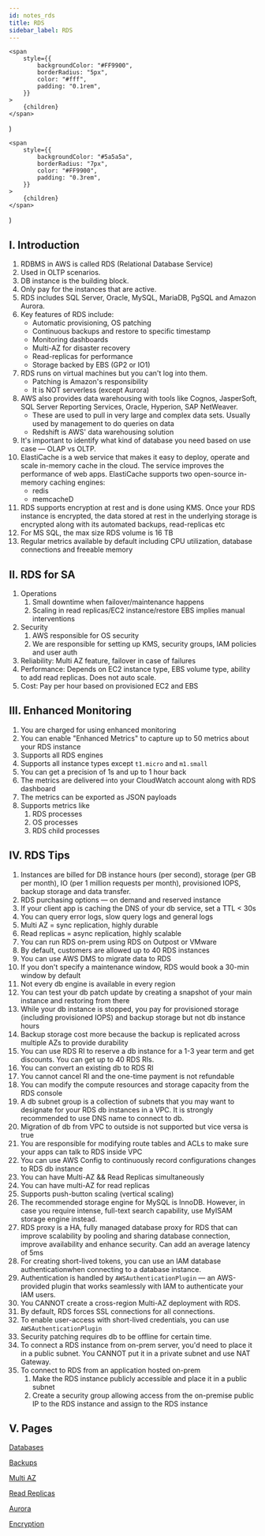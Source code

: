 ```yaml
---
id: notes_rds
title: RDS
sidebar_label: RDS
---
```



	<span
		style={{
			backgroundColor: "#FF9900",
			borderRadius: "5px",
			color: "#fff",
			padding: "0.1rem",
		}}
	>
		{children}
	</span>
)

	<span
		style={{
			backgroundColor: "#5a5a5a",
			borderRadius: "7px",
			color: "#FF9900",
			padding: "0.3rem",
		}}
	>
		{children}
	</span>
)


## I. Introduction

1. RDBMS in AWS is called RDS (Relational Database Service)
2. Used in OLTP scenarios.
3. DB instance is the building block.
4. Only pay for the instances that are active.
5. RDS includes SQL Server, Oracle, MySQL, MariaDB, PgSQL and Amazon Aurora.
6. Key features of RDS include:
    - Automatic provisioning, OS patching
    - Continuous backups and restore to specific timestamp
    - Monitoring dashboards
    - Multi-AZ for disaster recovery
    - Read-replicas for performance
    - Storage backed by EBS (GP2 or IO1)
7. RDS runs on virtual machines but you can't log into them.
    - Patching is Amazon's responsibility
    - It is NOT serverless (except Aurora)
8. AWS also provides data warehousing with tools like Cognos, JasperSoft, SQL Server Reporting Services, Oracle, Hyperion, SAP NetWeaver. 
    - These are used to pull in very large and complex data sets. Usually used by management to do queries on data
    - Redshift is AWS' data warehousing solution
9. It's important to identify what kind of database you need based on use case — OLAP vs OLTP.  
10. ElastiCache is a web service that makes it easy to deploy, operate and scale in-memory cache in the cloud. The service improves the performance of web apps. ElastiCache supports two open-source in-memory caching engines:
    - redis
    - memcacheD
11. RDS supports encryption at rest and is done using KMS. Once your RDS instance is encrypted, the data stored at rest in the underlying storage is encrypted along with its automated backups, read-replicas etc
12. For MS SQL, the max size RDS volume is 16 TB
13. Regular metrics available by default including CPU utilization, database connections and freeable memory

## II. RDS for SA

1. Operations
    1. Small downtime when failover/maintenance happens
    2. Scaling in read replicas/EC2 instance/restore EBS implies manual interventions
2. Security
    1. AWS responsible for OS security
    2. We are responsible for setting up KMS, security groups, IAM policies and user auth
3. Reliability: Multi AZ feature, failover in case of failures
4. Performance: Depends on EC2 instance type, EBS volume type, ability to add read replicas. Does not auto scale.
5. Cost: Pay per hour based on provisioned EC2 and EBS

## III. Enhanced Monitoring

1. You are charged for using enhanced monitoring
2. You can enable "Enhanced Metrics" to capture up to 50 metrics about your RDS instance
3. Supports all RDS engines
4. Supports all instance types except `t1.micro` and `m1.small`
5. You can get a precision of 1s and up to 1 hour back
6. The metrics are delivered into your CloudWatch account along with RDS dashboard
7. The metrics can be exported as JSON payloads
8. Supports metrics like 
    1. RDS processes
    2. OS processes
    3. RDS child processes

## IV. RDS Tips

1. Instances are billed for DB instance hours (per second), storage (per GB per month), IO (per 1 million requests per month), provisioned IOPS, backup storage and data transfer.
2. RDS purchasing options — on demand and reserved instance
3. If your client app is caching the DNS of your db service, set a TTL < 30s
4. You can query error logs, slow query logs and general logs
5. Multi AZ = sync replication, highly durable
6. Read replicas = async replication, highly scalable
7. You can run RDS on-prem using RDS on Outpost or VMware
8. By default, customers are allowed up to 40 RDS instances
9. You can use AWS DMS to migrate data to RDS
10. If you don't specify a maintenance window, RDS would book a 30-min window by default
11. Not every db engine is available in every region
12. You can test your db patch update by creating a snapshot of your main instance and restoring from there
13. While your db instance is stopped, you pay for provisioned storage (including provisioned IOPS) and backup storage but not db instance hours
14. Backup storage cost more because the backup is replicated across multiple AZs to provide durability
15. You can use RDS RI to reserve a db instance for a 1-3 year term and get discounts. You can get up to 40 RDS RIs.
16. You can convert an existing db to RDS RI
17. You cannot cancel RI and the one-time payment is not refundable
18. You can modify the compute resources and storage capacity from the RDS console
19. A db subnet group is a collection of subnets that you may want to designate for your RDS db instances in a VPC. It is strongly recommended to use DNS name to connect to db.
20. Migration of db from VPC to outside is not supported but vice versa is true
21. You are responsible for modifying route tables and ACLs to make sure your apps can talk to RDS inside VPC
22. You can use AWS Config to continuously record configurations changes to RDS db instance
23. You can have Multi-AZ && Read Replicas simultaneously
24. You can have multi-AZ for read replicas
25. Supports push-button scaling (vertical scaling)
26. <Quote>The recommended storage engine for MySQL is InnoDB. However, in case you require intense, full-text search capability, use MyISAM storage engine instead.</Quote>
27. RDS proxy is a HA, fully managed database proxy for RDS that can improve scalability by pooling and sharing database connection, improve availability and enhance security. Can add an average latency of 5ms
28. For creating short-lived tokens, you can use an <Quote>IAM database authentication</Quote>when connecting to a database instance. 
29. Authentication is handled by `AWSAuthenticationPlugin` — an AWS-provided plugin that works seamlessly with IAM to authenticate your IAM users.
30. You CANNOT create a cross-region Multi-AZ deployment with RDS.
31. <Quote>By default, RDS forces SSL connections for all connections.</Quote>
32. To enable user-access with short-lived credentials, you can use `AWSAuthenticationPlugin`
33. <Quote>Security patching requires db to be offline for certain time.</Quote>
34. <Quote>To connect a RDS instance from on-prem server, you'd need to place it in a public subnet. You CANNOT put it in a private subnet and use NAT Gateway.</Quote>
35. To connect to RDS from an application hosted on-prem
    1. Make the RDS instance publicly accessible and place it in a public subnet
    2. Create a security group allowing access from the on-premise public IP to the RDS instance and assign to the RDS instance

## V. Pages

[Databases](notes_databases)

[Backups](notes_backups)

[Multi AZ](notes_multiaz)

[Read Replicas](notes_rr)

[Aurora](notes_aurora)

[Encryption](notes_encryption)